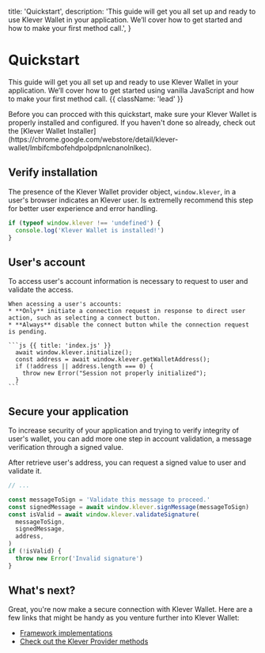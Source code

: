   title: 'Quickstart',
  description:
    'This guide will get you all set up and ready to use Klever Wallet in your application. We’ll cover how to get started and how to make your first method call.',
}

# Quickstart

This guide will get you all set up and ready to use Klever Wallet in your application. We’ll cover how to get started using vanilla JavaScript and how to make your first method call. {{ className: 'lead' }}

<Note>
  Before you can procced with this quickstart, make sure your Klever Wallet is
  properly installed and configured. If you haven't done so already, check out
  the [Klever Wallet
  Installer](https://chrome.google.com/webstore/detail/klever-wallet/lmbifcmbofehdpolpdpnlcnanolnlkec).
</Note>

## Verify installation

The presence of the Klever Wallet provider object, `window.klever`, in a user's browser indicates an Klever user. Is extremelly recommend this step for better user experience and error handling.

```js {{ 'title': 'index.js' }}
if (typeof window.klever !== 'undefined') {
  console.log('Klever Wallet is installed!')
}
```

## User's account

<Row>
  <Col>
    To access user's account information is necessary to request to user and validate the access.

    When acessing a user's accounts:
    * **Only** initiate a connection request in response to direct user action, such as selecting a connect button.
    * **Always** disable the connect button while the connection request is pending.

  </Col>
  <Col>

    ```js {{ title: 'index.js' }}
      await window.klever.initialize();
      const address = await window.klever.getWalletAddress();
      if (!address || address.length === 0) {
        throw new Error("Session not properly initialized");
      }
    ```

  </Col>
</Row>

## Secure your application

To increase security of your application and trying to verify integrity of user's wallet,
you can add more one step in account validation, a message verification through a signed value.

After retrieve user's address, you can request a signed value to user and validate it.

```js {{ title: 'index.js' }}
// ...

const messageToSign = 'Validate this message to proceed.'
const signedMessage = await window.klever.signMessage(messageToSign)
const isValid = await window.klever.validateSignature(
  messageToSign,
  signedMessage,
  address,
)
if (!isValid) {
  throw new Error('Invalid signature')
}
```

## What's next?

Great, you're now make a secure connection with Klever Wallet. Here are a few links that might be handy as you venture further into Klever Wallet:

- [Framework implementations](/sdks)
- [Check out the Klever Provider methods](/web-app#examples-by-framework)

